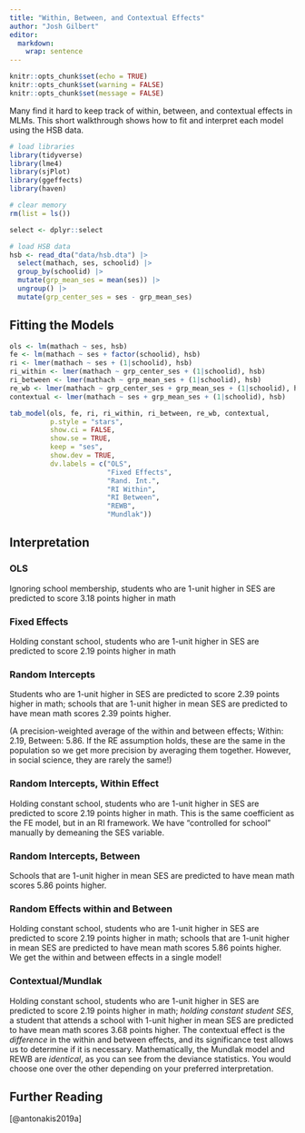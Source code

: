 ```yaml
---
title: "Within, Between, and Contextual Effects"
author: "Josh Gilbert"
editor: 
  markdown: 
    wrap: sentence
---
```


```r
knitr::opts_chunk$set(echo = TRUE)
knitr::opts_chunk$set(warning = FALSE)
knitr::opts_chunk$set(message = FALSE)
```

Many find it hard to keep track of within, between, and contextual effects in MLMs.
This short walkthrough shows how to fit and interpret each model using the HSB data.

```r
# load libraries
library(tidyverse)
library(lme4)
library(sjPlot)
library(ggeffects)
library(haven)

# clear memory
rm(list = ls())

select <- dplyr::select

# load HSB data
hsb <- read_dta("data/hsb.dta") |> 
  select(mathach, ses, schoolid) |> 
  group_by(schoolid) |> 
  mutate(grp_mean_ses = mean(ses)) |> 
  ungroup() |> 
  mutate(grp_center_ses = ses - grp_mean_ses)
```

## Fitting the Models

```r
ols <- lm(mathach ~ ses, hsb)
fe <- lm(mathach ~ ses + factor(schoolid), hsb)
ri <- lmer(mathach ~ ses + (1|schoolid), hsb)
ri_within <- lmer(mathach ~ grp_center_ses + (1|schoolid), hsb)
ri_between <- lmer(mathach ~ grp_mean_ses + (1|schoolid), hsb)
re_wb <- lmer(mathach ~ grp_center_ses + grp_mean_ses + (1|schoolid), hsb)
contextual <- lmer(mathach ~ ses + grp_mean_ses + (1|schoolid), hsb)

tab_model(ols, fe, ri, ri_within, ri_between, re_wb, contextual,
          p.style = "stars",
          show.ci = FALSE,
          show.se = TRUE,
          keep = "ses",
          show.dev = TRUE,
          dv.labels = c("OLS",
                        "Fixed Effects",
                        "Rand. Int.",
                        "RI Within",
                        "RI Between",
                        "REWB",
                        "Mundlak"))
```

## Interpretation

### OLS

Ignoring school membership, students who are 1-unit higher in SES are predicted to score 3.18 points higher in math

### Fixed Effects

Holding constant school, students who are 1-unit higher in SES are predicted to score 2.19 points higher in math

### Random Intercepts

Students who are 1-unit higher in SES are predicted to score 2.39 points higher in math; schools that are 1-unit higher in mean SES are predicted to have mean math scores 2.39 points higher.

(A precision-weighted average of the within and between effects; Within: 2.19, Between: 5.86. If the RE assumption holds, these are the same in the population so we get more precision by averaging them together. However, in social science, they are rarely the same!)

### Random Intercepts, Within Effect

Holding constant school, students who are 1-unit higher in SES are predicted to score 2.19 points higher in math.
This is the same coefficient as the FE model, but in an RI framework.
We have "controlled for school" manually by demeaning the SES variable.

### Random Intercepts, Between

Schools that are 1-unit higher in mean SES are predicted to have mean math scores 5.86 points higher.

### Random Effects within and Between

Holding constant school, students who are 1-unit higher in SES are predicted to score 2.19 points higher in math; schools that are 1-unit higher in mean SES are predicted to have mean math scores 5.86 points higher.
We get the within and between effects in a single model!

### Contextual/Mundlak

Holding constant school, students who are 1-unit higher in SES are predicted to score 2.19 points higher in math; *holding constant student SES*, a student that attends a school with 1-unit higher in mean SES are predicted to have mean math scores 3.68 points higher.
The contextual effect is the *difference* in the within and between effects, and its significance test allows us to determine if it is necessary.
Mathematically, the Mundlak model and REWB are *identical*, as you can see from the deviance statistics.
You would choose one over the other depending on your preferred interpretation.

## Further Reading

[@antonakis2019a]
